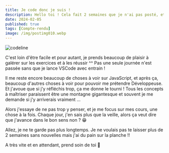 ---
title: Je code donc je suis !
description: Hello toi ! Cela fait 2 semaines que je n'ai pas posté, et pour cause, je n'ai pas grand chose à te dire à part que je poursuis ma formation à JavaScript et que je suis au taquet !
date: 2024-02-05
published: true
tags: [Compte-rendu]
image: /img/postimg010.webp
---

![codeline](../img/codeline.webp)

C'est loin d'être facile et pour autant, je prends beaucoup de plaisir à galérer sur les exercices et à les réussir ^^ Pas une seule journée n'est passée sans que je lance VSCode avec entrain !

Il me reste encore beaucoup de choses à voir sur JavaScript, et après ça, beaucoup d'autres choses à voir pour pouvoir me prétendre Développeuse. Et j'avoue que si j'y réfléchis trop, ça me donne le tourni ! Tous les concepts à maîtriser paraissent être une montagne gigantesque et souvent je me demande si j'y arriverais vraiment …

Alors j'essaye de ne pas trop y penser, et je me focus sur mes cours, une chose à la fois. Chaque jour, j'en sais plus que la veille, alors ça veut dire que j'avance dans le bon sens non ? 😁

Allez, je ne te garde pas plus longtemps. Je ne voulais pas te laisser plus de 2 semaines sans nouvelles mais j'ai du pain sur la planche !!

A très vite et en attendant, prend soin de toi 🌠
